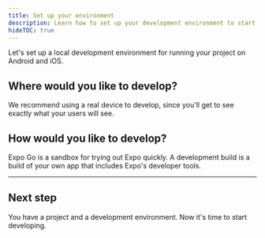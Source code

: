 ```yaml
---
title: Set up your environment
description: Learn how to set up your development environment to start building with Expo.
hideTOC: true
---
```



Let's set up a local development environment for running your project on Android and iOS.

## Where would you like to develop?

We recommend using a real device to develop, since you'll get to see exactly what your users will see.

<PlatformAndDeviceForm />

## How would you like to develop?

Expo Go is a sandbox for trying out Expo quickly. A development build is a build of your own app that includes Expo's developer tools.

<DevelopmentModeForm />

---

<DevelopmentEnvironmentInstructions />

## Next step

You have a project and a development environment. Now it's time to start developing.
